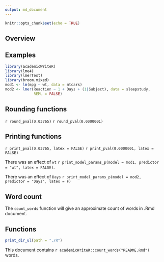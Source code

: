 ```yaml
---
output: md_document
---
```


```r
knitr::opts_chunk$set(echo = TRUE)
```


## Overview


## Examples

```r
library(academicWriteR)
library(lme4)
library(lmerTest)
library(broom.mixed)
mod1 <- lm(mpg ~ wt, data = mtcars)
mod2 <- lmer(Reaction ~ 1 + Days + (1|Subject), data = sleepstudy,
             REML = FALSE)
```

## Rounding functions

`r round_pval(0.03765)`
`r round_pval(0.0000001)`

## Printing functions

`r print_pval(0.03765, latex = FALSE)`
`r print_pval(0.0000001, latex = FALSE)`

There was an effect of `wt` 
`r print_model_params_p(model = mod1, predictor = "wt", latex = FALSE)`. 

There was an effect of `Days` 
`r print_model_params_p(model = mod2, predictor = "Days", latex = F)`

## Word count

The `count_words` function will give an approximate count of words in .Rmd 
document. 


## Functions

```r
print_dir_ul(path = "./R")
```

This document contains 
`r academicWriteR::count_words("README.Rmd")`
words. 